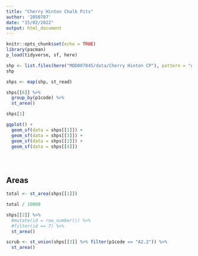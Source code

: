 ```yaml
---
title: "Cherry Hinton Chalk Pits"
author: '2050707'
date: "15/02/2022"
output: html_document
---
```


```r
knitr::opts_chunk$set(echo = TRUE)
library(pacman)
p_load(tidyverse, sf, here)

shp <- list.files(here("MOD007045/data/Cherry Hinton CP"), pattern = "geojson|shp", full.names = TRUE)
shp
```

```r
shps <- map(shp, st_read)

shps[[6]] %>%
  group_by(p1code) %>%
  st_area()

```
```r

shps[1]

ggplot() +
  geom_sf(data = shps[[1]]) +
  geom_sf(data = shps[[3]]) +
  geom_sf(data = shps[[2]]) +
  geom_sf(data = shps[[4]]) 





```
## Areas

```r
total <- st_area(shps[[1]])

total / 10000

shps[[2]] %>%
  #mutate(id = row_number()) %>%
  #filter(id == 7) %>%
  st_area()

scrub <- st_union(shps[[3]] %>% filter(p1code == "A2.2")) %>%
  st_area()

```

